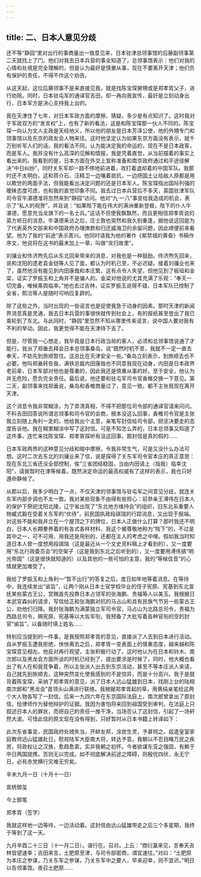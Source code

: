 ```yaml
---
---
---
```

title: 二、日本人意见分歧
---




还不等“静园”里对出行的事商量出一致意见来，日本驻津总领事馆的后藤副领事第二天就找上了门。他们对我去日本兵营的事全知道了，总领事馆表示：他们对我的心情和处境是完全理解的，但是认为最好是慎重从事，现在不要离开天津；他们负有保护的责任，不得不作这个劝告。

从这天起，这位后藤领事不是来直接见我，就是找陈宝琛舅甥或是郑孝胥父子，进行劝阻。同时，日本驻屯军的通译官吉田，却一再向我宣传，最好是立刻动身出行，日本军方是决心支持我上台的。

我在天津住了七年，对日本军政方面的摩擦、猜疑，多少是有点知识了。这时我对于军政双方的“发言权”上，也有了新的看法，这是和陈宝琛那一伙人不同的。陈宝琛一向认为文人主政是天经地义，所以他的朋友是日本芳泽公使，他的外甥专门和领事馆以及东京的政友会人物来往。这时他坚定认为如果东京方面没有表示，就千万别听军人们的话。我的看法不同，认为能决定我的命运的，现在不是日本政客，而是军人。我并没有什么高深的见解和情报，我是凭着直觉，从当前摆着的事实上看出来的。我看到的是，日本方面在外交上宣称准备和南京政府通过和平途径解决“中日纠纷”，同时关东军却一路不停地前进着，攻打着退却着的中国军队。我那时还不太明白，这和蒋介石、汪精卫一边嚷着抵抗，一边把国土让给敌人原都是用以欺世的两面手法，但我能看出决定问题的还是日本军人。陈宝琛指出国际列强的暧昧态度可虑，也和我的直觉印象不同。我去过日本兵营后不多天，英国驻津军队司令官牛湛德准将忽然来到“静园”访问。他对“九·一八”事变给我造成的机会，表示了“私人的祝贺”，并且说：“如果陛下能在伟大的满洲重新登极，陛下的仆人牛湛德，愿意充当龙旗下的一名士兵。”这话不但使我飘飘然，而且更相信郑孝胥说的英方袒日的消息。牛湛德来访之后，庄士敦也突然和我久别重逢，据他说这回是为了代表英外交部来和中国政府办理庚款和归还威海卫的余留问题，因此顺便前来看望。他为了我的“前途”表示髙兴。他同时请我为他的著作《紫禁城的黄昏》书稿作序文，他说将在这书的最末加上一章，叫做“龙归故里”。

刘骧业和佟济煦先后从东北回来带来的消息，对我也是一种鼓励。佟济煦先回来，说和沈阳的遗老袁金铠等人见了面，都认为时机已至，不必迟疑。接着刘骧业也来了，虽然他没有能见到内田康哉和本庄繁，这有点令人失望，但他见到了板垣和金梁，证实了罗振玉和上角并不是骗人的。金梁对他说的尤其充满了乐观：“奉天一切完备，唯候乘舆临幸。”他也去过吉林，证实罗振玉说得不错，日本军队已控制了全省，熙洽等人是随时可响应复辟的。

除了这些之外，当时出现的一些谣言也是促使我急于动身的因素。那时天津的新闻界消息真是灵通，我去日本兵营的事很快就传到社会上，有的报纸甚至登出了我已乘轮到了东北。与此同时，“静园”里忽然不知从哪里传来谣言，说中国人要对我有不利的举动。因此，我更觉得不能在天津待下去了。

但是，尽管我一心想走，我毕竟是日本行政当局的客人，必须和总领事馆说通了才能行。我派了郑垂去拜会日本总领事桑岛，说“既然时机不至，我就不一定一直去奉天，不妨先到旅顺暂住。这总比在天津安全一些。”桑岛立刻表示，到旅顺去也不必要。他叫郑垂转告我，满铁总裁内田康哉也不同意我现在动身，内田是日本政界老前辈，日本军部对他也是尊重的，因此我还是慎重从事的好。至于安全，他认为并无危险，愿负完全责任。最后说，他还要和驻屯军司令官香椎交换一下意见。第二天，副领事来找郑垂说，桑岛和香椎商量过了，意见一致，都不主张我现在离开天津。

这个消息令我非常糊涂，为了弄清真相，不得不把那位司令部的通译官请来问问。不料吉田回答说所谓总领事和司令官的会商，根本没这么回事，香椎司令官是主张我立刻随上角利一走的。他给我出个主意，亲笔写封信给司令部，把坚决要走的态度告诉他。我在糊里糊涂中写了这封信。可是不知怎么弄的，日本总领事又知道了这件事，连忙来找陈宝琛、郑孝胥探听有没这回事，那封信是真的假的……

日本军政两界的这种意见分歧和暗中摩擦，令我非常生气，可是又没什么办法可想。这时二次去东北的刘骧业来了信，说是探得了关东军司令官本庄的真正意思：现在东北三省还没全部控制，俟“三省团结稳固，当由内田请上（指我）临幸沈阳”，请我暂时在津等候着。既然决定命运的最高权威有了这样的表示，我也只好遵命静候了。

从那以后，我多少明白了一点，不仅天津的领事馆与驻屯军之间意见分歧，就连关东军内部步调也不太一致。我对某些现象不由得有些担心：前恭亲王溥伟在日本人的保护下祭祀沈阳北陵，辽宁省出现了“东北地方维持会”的组织，旧东北系重要人物臧式毅在受着关东军的“优待”，前民国执政段祺瑞的行踪消息，又出现于报端。对这些不能和我并立在一个屋顶之下的牌位，日本人正做什么打算？那时我还不明白，日本人长期豢养着的有各式各样材料，我这个被尊敬地称为“陛下”的，不过是其中之一，可不可用，用我还是用别的，还都在主人的考虑之中哩。假如我当时知道日本人曾一度想用段祺瑞（这是最近从一个文史资料稿上才看到的），又一度要用“东北行政委员会”的空架子（这是我到东北之后听到的），又一度要用溥伟搞“明光帝国”（这是很快就知道的）以及其他的一些可怕的主意，我的“等候佳音”的心情就更加难受了。

我给了罗振玉和上角利一“暂不出行”的答复之后，度日如年地等着消息。在等待中，我连续发出“谕旨”，让两个刚从日本士官学校毕业的侄子宪原、宪基到东北宣抚某些蒙古王公，赏赐首先投靠日本占领军的张海鹏、贵福等人以美玉。我根据日本武官森纠的请求，写信给正和张海鹏对抗的马占山和具有民族气节另一些蒙古王公，劝他们归降。我封张海鹏为满蒙独立军司令官，马占山为北路总司令，贵福为西路总司令，赐宪原、宪基等以大佐军衔。我预备了大批写着各种官衔的空的封官“谕旨”，以备随时填上姓名……

特别应当提到的一件事，是我按照郑孝胥的意见，直接派了人去到日本进行活动。自从罗振玉遭我拒绝，怏怏离去之后，郑孝胥一变表面上的慎重态度，越来越和陈宝琛意见相左。他反对再行观望，主张积极行动了。这时他认为在日本和铃木、南次郎以及黑龙会方面所谈的时机已经到了，提出要求是时候了，同时，他大概也看出了有人在和我竞争着，所以主张派人出去到东京活动，甚至不等本庄派人来请，自己就先到旅顺去。这种突然变化使我感到的不是惊异，而是十分高兴。我于是就背着陈宝琛，采纳了郑孝胥的意见，派了日本人远山猛雄到日本，找刚上台的陆相南次郎和“黑龙会”首领头山满进行联络。我根据郑孝胥起的草，用黄绢亲笔给这两个大人物各写了一封信。后来一九四六年在东京国际法庭上，南次郎曾拿出了那封信，给律师作为替他辩护的证据。我因为害怕将来回到祖国受到审判，在法庭上只叙述日本人的罪状，而把自己的责任一推干净，当场否认了这封信，引起了一场轩然大波。可惜此信的原文现在没有得到，只好暂时从日本书籍上转译如下：

此次东省事变，民国政府处措失当，开衅友邦，涂炭生灵，予甚悯之。兹遣皇室家庭教师远山猛雄赴日，慰视陆军大臣南大将，转达予意。我朝以不忍目睹万民之疾苦，将政权让之汉族，愈趋愈紊，实非我朝之初怀。今者欲谋东亚之强固，有赖于中日两国提携，否则无以完成。如不彻底解决前途之障碍，则殷忧四伏，永无宁日，必有赤党横行灾难无穷矣。

辛未九月一日（十月十一日）

宣统御玺

今上御笔

郑孝胥（签字）

我就这样地一边等待，一边活动着。这封信由远山猛雄带走之后三个多星期，我终于等到了这一天。

九月辛酉二十三日（十一月二日）。谐行在。召对。上云：“商衍瀛来见，言奉天吉林皆望速幸；吉田来言，土肥原至津，与司令部密商，谓宜速往。”对曰：“土肥原为本庄之参谋，乃关东军之参谋，乃关东军中之要人，早来迎幸，则不宜迟。”明日以告领事馆。夜召土肥原……